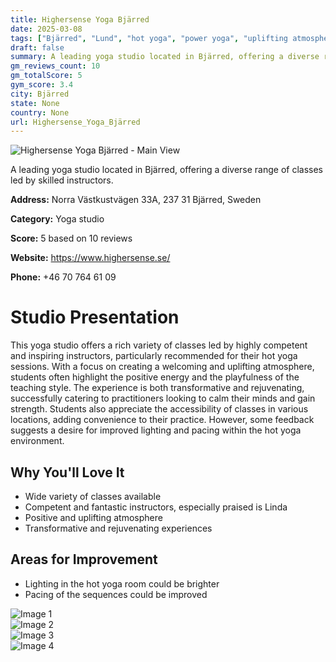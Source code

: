 ```yaml
---
title: Highersense Yoga Bjärred
date: 2025-03-08
tags: ["Bjärred", "Lund", "hot yoga", "power yoga", "uplifting atmosphere", "competent instructors", "Bjärred"]  
draft: false
summary: A leading yoga studio located in Bjärred, offering a diverse range of classes led by skilled instructors.
gm_reviews_count: 10
gm_totalScore: 5
gym_score: 3.4
city: Bjärred
state: None
country: None
url: Highersense_Yoga_Bjärred
---
```


<div className="aspect-[16/9] relative my-8">
  <img 
    src="https://lh5.googleusercontent.com/p/AF1QipOsg12AWsBJNzpZVA9rWcpWGvkJjixiEyrIhnTu=w1920-h1080-k-no"
    alt="Highersense Yoga Bjärred - Main View"
    className="object-cover absolute inset-0 w-full h-full rounded-lg"
  />
</div>

A leading yoga studio located in Bjärred, offering a diverse range of classes led by skilled instructors.

**Address:** Norra Västkustvägen 33A, 237 31 Bjärred, Sweden

**Category:** Yoga studio

**Score:** 5 based on 10 reviews

**Website:** https://www.highersense.se/

**Phone:** +46 70 764 61 09

# Studio Presentation

This yoga studio offers a rich variety of classes led by highly competent and inspiring instructors, particularly recommended for their hot yoga sessions. With a focus on creating a welcoming and uplifting atmosphere, students often highlight the positive energy and the playfulness of the teaching style. The experience is both transformative and rejuvenating, successfully catering to practitioners looking to calm their minds and gain strength. Students also appreciate the accessibility of classes in various locations, adding convenience to their practice. However, some feedback suggests a desire for improved lighting and pacing within the hot yoga environment.



## Why You'll Love It

- Wide variety of classes available
- Competent and fantastic instructors, especially praised is Linda
- Positive and uplifting atmosphere
- Transformative and rejuvenating experiences

## Areas for Improvement

- Lighting in the hot yoga room could be brighter
- Pacing of the sequences could be improved

<div className="grid grid-cols-1 xl:grid-cols-2 gap-4 my-8">
<div className="aspect-[4/3] relative"><img src="https://lh5.googleusercontent.com/p/AF1QipMePZs5rLERcxjVCGOYJ10h9fQ4GMCcJfjDgut4=w1920-h1080-k-no" alt="Image 1" className="object-cover absolute inset-0 w-full h-full rounded-lg" /></div>
<div className="aspect-[4/3] relative"><img src="https://lh5.googleusercontent.com/p/AF1QipO8A5S2lZaHMDluRMM5GlYUWs0eYtBHvs4cA3Ti=w1920-h1080-k-no" alt="Image 2" className="object-cover absolute inset-0 w-full h-full rounded-lg" /></div>
<div className="aspect-[4/3] relative"><img src="https://lh5.googleusercontent.com/p/AF1QipNf8r3-z_yXgLT15UaoIbiNvA7rPb9bPgj3spaH=w1920-h1080-k-no" alt="Image 3" className="object-cover absolute inset-0 w-full h-full rounded-lg" /></div>
<div className="aspect-[4/3] relative"><img src="https://lh5.googleusercontent.com/p/AF1QipPNG9Pue4pk1q_KLjX3L-ks6YvUGry_M4NRxsNJ=w1920-h1080-k-no" alt="Image 4" className="object-cover absolute inset-0 w-full h-full rounded-lg" /></div>
</div>